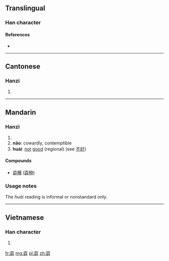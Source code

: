 ==Translingual==

===Han character===
{{Han char|rn=39|rad=子|as=07|sn=10|four=1044<sub>7</sub>|canj=一火女弓木 (MFVND)}}

====References====
* {{Han ref|kx=0280.010|dkj=06989|dj=0548.210|hdz=80018.100|uh=5B6C|ud=23404|bh=D165|bd=53605}}

----

==Cantonese==

===Hanzi===
{{yue-hanzi|jyut=|y=naau1}}

# {{defn|lang=yue|sort=子07}}

----

==Mandarin==

===Hanzi===
{{cmn-hanzi|pin=[[huài]] ([[huai4]]), [[nāo]] ([[nao1]])|wg=huai<sup>4</sup>, nao<sup>1</sup>}}

# {{defn|lang=cmn|sort=子07}}
# '''nāo''': cowardly, contemptible
# '''huài''': {{informal|lang=cmn}} [[not]] [[good]] (regional) (see [[不]][[好]])

====Compounds====
* [[孬種]] ([[孬种]])

===Usage notes===
The ''huài'' reading is informal or nonstandard only.
----

==Vietnamese==

===Han character===
{{vi-hantu|[[nao]]|rs=子07}}

# {{defn|lang=vi|sort=子07}}

[[fr:孬]]
[[mg:孬]]
[[pl:孬]]
[[zh:孬]]